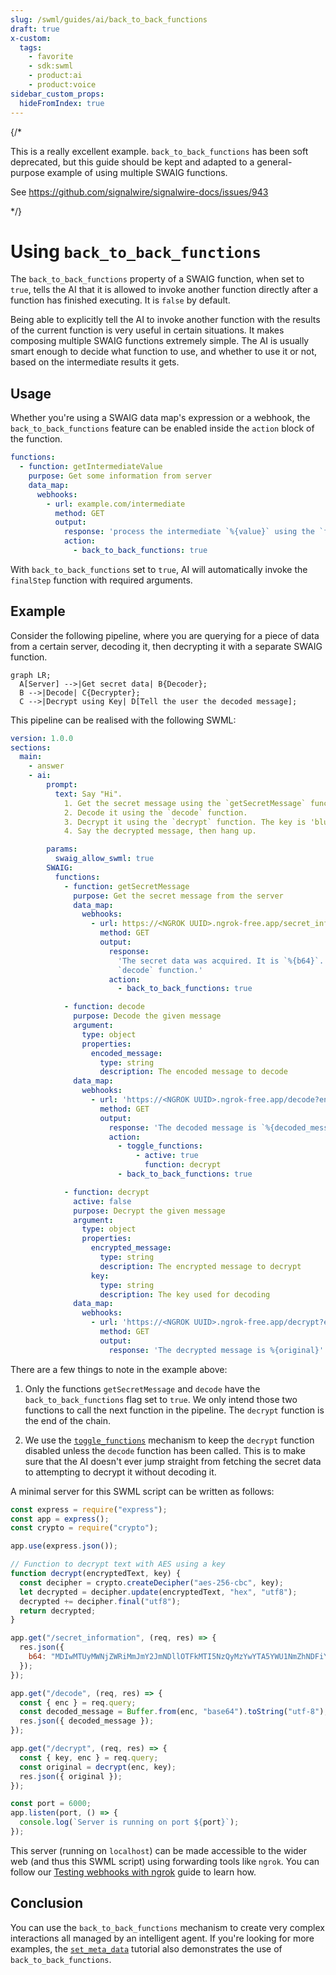 ```yaml
---
slug: /swml/guides/ai/back_to_back_functions
draft: true
x-custom:
  tags:
    - favorite
    - sdk:swml
    - product:ai
    - product:voice
sidebar_custom_props:
  hideFromIndex: true
---
```


{/*

This is a really excellent example. 
`back_to_back_functions` has been soft deprecated, 
but this guide should be kept and adapted to a general-purpose example
of using multiple SWAIG functions.

See https://github.com/signalwire/signalwire-docs/issues/943

*/}

# Using `back_to_back_functions`

The `back_to_back_functions` property of a SWAIG function, when set to `true`, tells the AI that
it is allowed to invoke another function directly after a function has finished executing. It is
`false` by default.

Being able to explicitly tell the AI to invoke another function with the results of the current function
is very useful in certain situations. It makes composing multiple SWAIG functions extremely simple.
The AI is usually smart enough to decide what function to use, and whether to use it or not, based on
the intermediate results it gets.

## Usage

Whether you're using a SWAIG data map's expression or a webhook, the `back_to_back_functions` feature
can be enabled inside the `action` block of the function.

```yaml andJson
functions:
  - function: getIntermediateValue
    purpose: Get some information from server
    data_map:
      webhooks:
        - url: example.com/intermediate
          method: GET
          output:
            response: 'process the intermediate `%{value}` using the `finalStep` function.'
            action:
              - back_to_back_functions: true
```

With `back_to_back_functions` set to `true`, AI will automatically invoke the `finalStep` function with required arguments.

## Example

Consider the following pipeline, where you are querying for a piece of data from a certain server,
decoding it, then decrypting it with a separate SWAIG function.

```mermaid
graph LR;
  A[Server] -->|Get secret data| B{Decoder};
  B -->|Decode| C{Decrypter};
  C -->|Decrypt using Key| D[Tell the user the decoded message];
```

This pipeline can be realised with the following SWML:

```yaml andJson
version: 1.0.0
sections:
  main:
    - answer
    - ai:
        prompt:
          text: Say "Hi".
            1. Get the secret message using the `getSecretMessage` function.
            2. Decode it using the `decode` function.
            3. Decrypt it using the `decrypt` function. The key is 'blue'.
            4. Say the decrypted message, then hang up.

        params:
          swaig_allow_swml: true
        SWAIG:
          functions:
            - function: getSecretMessage
              purpose: Get the secret message from the server
              data_map:
                webhooks:
                  - url: https://<NGROK UUID>.ngrok-free.app/secret_information
                    method: GET
                    output:
                      response:
                        'The secret data was acquired. It is `%{b64}`. Decode it using the
                        `decode` function.'
                      action:
                        - back_to_back_functions: true

            - function: decode
              purpose: Decode the given message
              argument:
                type: object
                properties:
                  encoded_message:
                    type: string
                    description: The encoded message to decode
              data_map:
                webhooks:
                  - url: 'https://<NGROK UUID>.ngrok-free.app/decode?enc=%{args.encoded_message}'
                    method: GET
                    output:
                      response: 'The decoded message is `%{decoded_message}`. Use the `decrypt` function to decrypt it.'
                      action:
                        - toggle_functions:
                            - active: true
                              function: decrypt
                        - back_to_back_functions: true

            - function: decrypt
              active: false
              purpose: Decrypt the given message
              argument:
                type: object
                properties:
                  encrypted_message:
                    type: string
                    description: The encrypted message to decrypt
                  key:
                    type: string
                    description: The key used for decoding
              data_map:
                webhooks:
                  - url: 'https://<NGROK UUID>.ngrok-free.app/decrypt?enc=%{args.encrypted_message}&key=%{args.key}'
                    method: GET
                    output:
                      response: 'The decrypted message is %{original}'
```

There are a few things to note in the example above:

1. Only the functions `getSecretMessage` and `decode` have the `back_to_back_functions` flag set to `true`.
   We only intend those two functions to call the next function in the pipeline. The `decrypt` function is
   the end of the chain.

2. We use the [`toggle_functions`](./toggle_functions.mdx) mechanism to keep the `decrypt` function
   disabled unless the `decode` function has been called. This is to make sure that the AI doesn't ever
   jump straight from fetching the secret data to attempting to decrypt it without decoding it.

A minimal server for this SWML script can be written as follows:

```javascript
const express = require("express");
const app = express();
const crypto = require("crypto");

app.use(express.json());

// Function to decrypt text with AES using a key
function decrypt(encryptedText, key) {
  const decipher = crypto.createDecipher("aes-256-cbc", key);
  let decrypted = decipher.update(encryptedText, "hex", "utf8");
  decrypted += decipher.final("utf8");
  return decrypted;
}

app.get("/secret_information", (req, res) => {
  res.json({
    b64: "MDIwMTUyMWNjZWRiMmJmY2JmNDllOTFkMTI5NzQyMzYwYTA5YWU1NmZhNDFiYTljZGUzNDU5NTBiNzQ1YjExYQ==",
  });
});

app.get("/decode", (req, res) => {
  const { enc } = req.query;
  const decoded_message = Buffer.from(enc, "base64").toString("utf-8");
  res.json({ decoded_message });
});

app.get("/decrypt", (req, res) => {
  const { key, enc } = req.query;
  const original = decrypt(enc, key);
  res.json({ original });
});

const port = 6000;
app.listen(port, () => {
  console.log(`Server is running on port ${port}`);
});
```

This server (running on `localhost`) can be made accessible to the wider web (and thus this SWML script) using forwarding tools like `ngrok`.
You can follow our [Testing webhooks with ngrok](https://developer.signalwire.com/platform/basics/guides/technical-troubleshooting/how-to-test-webhooks-with-ngrok) guide to learn how.

## Conclusion

You can use the `back_to_back_functions` mechanism to create very complex interactions all managed by an intelligent agent.
If you're looking for more examples, the [`set_meta_data`](./set_metadata.mdx) tutorial also
demonstrates the use of `back_to_back_functions`.
